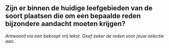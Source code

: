 

## Zijn er binnen de huidige leefgebieden van de soort plaatsen die om een bepaalde reden bijzondere aandacht moeten krijgen?

*Antwoord via een beknopt vrij tekst. Geef zeker de reden voor jouw selectie aan.*





&nbsp;

\newpage
